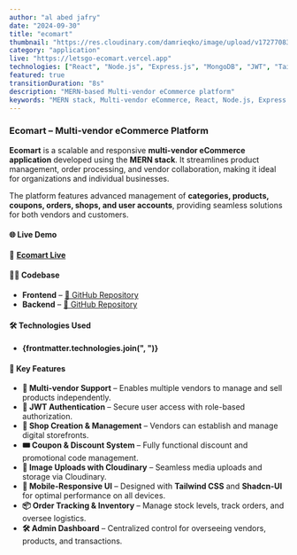 ```yaml
---
author: "al abed jafry"
date: "2024-09-30"
title: "ecomart"
thumbnail: "https://res.cloudinary.com/damrieqko/image/upload/v1727708342/aajafry/ecomart.png"
category: "application"
live: "https://letsgo-ecomart.vercel.app"
technologies: ["React", "Node.js", "Express.js", "MongoDB", "JWT", "Tailwind CSS", "Shadcn-UI", "Cloudinary"]
featured: true
transitionDuration: "8s"
description: "MERN-based Multi-vendor eCommerce platform"
keywords: "MERN stack, Multi-vendor eCommerce, React, Node.js, Express.js, MongoDB, Tailwind CSS, Shadcn-UI, JWT Authentication, Cloudinary, Product Management, Order Management, Inventory System, Coupon System"
---
```


### Ecomart – Multi-vendor eCommerce Platform  

**Ecomart** is a scalable and responsive **multi-vendor eCommerce application** developed using the **MERN stack**. It streamlines product management, order processing, and vendor collaboration, making it ideal for organizations and individual businesses.  

The platform features advanced management of **categories, products, coupons, orders, shops, and user accounts**, providing seamless solutions for both vendors and customers.  


#### 🌐 Live Demo  
🔗 **[Ecomart Live](https://letsgo-ecomart.vercel.app)**  


#### 🧑‍💻 Codebase  
- **Frontend** – [🔗 GitHub Repository](https://github.com/aajafry/ecomart)  
- **Backend** – [🔗 GitHub Repository](https://github.com/aajafry/ecomart_api)  


#### 🛠️ Technologies Used  
- **{frontmatter.technologies.join(", ")}**   


#### 🎯 Key Features  
- **🛒 Multi-vendor Support** – Enables multiple vendors to manage and sell products independently.  
- **🔐 JWT Authentication** – Secure user access with role-based authorization.  
- **🏪 Shop Creation & Management** – Vendors can establish and manage digital storefronts.  
- **🎟️ Coupon & Discount System** – Fully functional discount and promotional code management.  
- **📸 Image Uploads with Cloudinary** – Seamless media uploads and storage via Cloudinary.  
- **📱 Mobile-Responsive UI** – Designed with **Tailwind CSS** and **Shadcn-UI** for optimal performance on all devices.  
- **📦 Order Tracking & Inventory** – Manage stock levels, track orders, and oversee logistics.  
- **🛠️ Admin Dashboard** – Centralized control for overseeing vendors, products, and transactions.  


